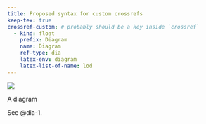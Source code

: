 ```yaml
---
title: Proposed syntax for custom crossrefs
keep-tex: true
crossref-custom: # probably should be a key inside `crossref`
  - kind: float
    prefix: Diagram
    name: Diagram
    ref-type: dia
    latex-env: diagram
    latex-list-of-name: lod
---
```


::: {#dia-1}
![](./diagram.jpg)

A diagram
:::

See @dia-1.